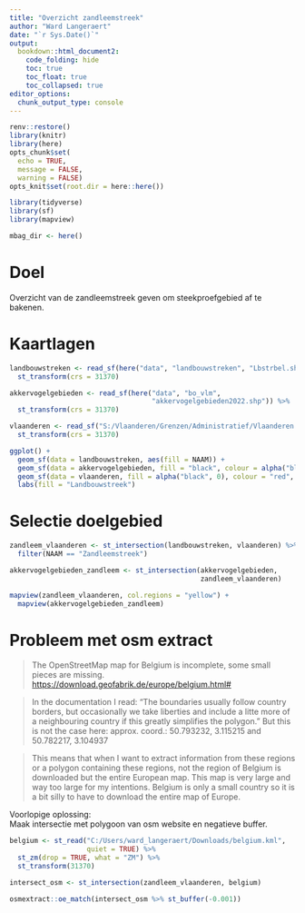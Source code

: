 ```yaml
---
title: "Overzicht zandleemstreek"
author: "Ward Langeraert"
date: "`r Sys.Date()`"
output:
  bookdown::html_document2:
    code_folding: hide
    toc: true
    toc_float: true
    toc_collapsed: true
editor_options: 
  chunk_output_type: console
---
```


```r
renv::restore()
library(knitr)
library(here)
opts_chunk$set(
  echo = TRUE,
  message = FALSE,
  warning = FALSE)
opts_knit$set(root.dir = here::here())

library(tidyverse)
library(sf)
library(mapview)

mbag_dir <- here()
```

# Doel

Overzicht van de zandleemstreek geven om steekproefgebied af te bakenen.

# Kaartlagen

```r
landbouwstreken <- read_sf(here("data", "landbouwstreken", "Lbstrbel.shp")) %>%
  st_transform(crs = 31370)

akkervogelgebieden <- read_sf(here("data", "bo_vlm", 
                                   "akkervogelgebieden2022.shp")) %>%
  st_transform(crs = 31370)

vlaanderen <- read_sf("S:/Vlaanderen/Grenzen/Administratief/Vlaanderen.shp") %>%
  st_transform(crs = 31370)
```

```r
ggplot() +
  geom_sf(data = landbouwstreken, aes(fill = NAAM)) +
  geom_sf(data = akkervogelgebieden, fill = "black", colour = alpha("black", 0)) +
  geom_sf(data = vlaanderen, fill = alpha("black", 0), colour = "red", size = 1.5) +
  labs(fill = "Landbouwstreek")
```

# Selectie doelgebied

```r
zandleem_vlaanderen <- st_intersection(landbouwstreken, vlaanderen) %>%
  filter(NAAM == "Zandleemstreek")

akkervogelgebieden_zandleem <- st_intersection(akkervogelgebieden, 
                                               zandleem_vlaanderen)
```

```r
mapview(zandleem_vlaanderen, col.regions = "yellow") + 
  mapview(akkervogelgebieden_zandleem)
```

# Probleem met osm extract

>The OpenStreetMap map for Belgium is incomplete, some small pieces are missing.
><https://download.geofabrik.de/europe/belgium.html#>

>In the documentation I read: "The boundaries usually follow country borders, but occasionally we take liberties and include a litte more of a neighbouring country if this greatly simplifies the polygon."
>But this is not the case here: 
>approx. coord.: 50.793232, 3.115215 and 50.782217, 3.104937

>This means that when I want to extract information from these regions or a polygon containing these regions, not the region of Belgium is downloaded but the entire European map.
>This map is very large and way too large for my intentions.
>Belgium is only a small country so it is a bit silly to have to download the entire map of Europe.  
  
  
Voorlopige oplossing:  
Maak intersectie met polygoon van osm website en negatieve buffer.

```r
belgium <- st_read("C:/Users/ward_langeraert/Downloads/belgium.kml", 
                   quiet = TRUE) %>% 
  st_zm(drop = TRUE, what = "ZM") %>% 
  st_transform(31370)

intersect_osm <- st_intersection(zandleem_vlaanderen, belgium)

osmextract::oe_match(intersect_osm %>% st_buffer(-0.001))
```

